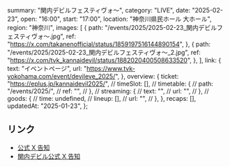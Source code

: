   summary: "関内デビルフェスティヴォ〜",
  category: "LIVE",
  date: "2025-02-23",
  open: "16:00",
  start: "17:00",
  location: "神奈川県民ホール 大ホール",
  region: "神奈川",
  images: [
    {
      path: "/events/2025/2025-02-23_関内デビルフェスティヴォ〜.jpg",
      ref: "https://x.com/takanenofficial/status/1859197516144890154",
    },
    {
      path: "/events/2025/2025-02-23_関内デビルフェスティヴォ〜_2.jpg",
      ref: "https://x.com/tvk_kannaidevil/status/1882020400508633520",
    },
  ],
  link: {
    text: "イベントページ",
    url: "https://www.tvk-yokohama.com/event/devileve_2025/",
  },
  overview: {
    ticket: "https://eplus.jp/kannaidevil2025/",
    // timeSlot: [],
    // timetable: {
    //   path: "/events/2025/",
    //   ref: "",
    // },
    // streaming: {
    //   text: "",
    //   url: "",
    // },
    // goods: {
    //   time: undefined,
    //   lineup: [],
    //   url: "",
    // },
  },
  recaps: [],
  updatedAt: "2025-01-23",
};

## リンク

- [公式 X 告知](https://x.com/takanenofficial/status/1859197516144890154)
- [関内デビル公式 X 告知](https://x.com/tvk_kannaidevil/status/1859189961712644447)

